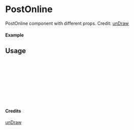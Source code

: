 
<Meta of={PostOnline} title="unDraw/PostOnline" />

# PostOnline

PostOnline component with different props.
Credit: [unDraw](https://undraw.co/illustrations)

#### Example

<Canvas of={PostOnline.Primary} />

## Usage

```ts
import { PostOnline } from "yadl-ui";

const Example = () => {
  return (
      <PostOnline />
  );
};

export default Example;
```

#### Credits
[unDraw](https://undraw.co/illustrations)
